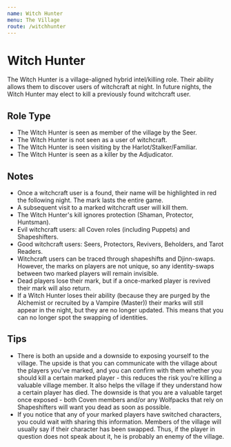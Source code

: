 ```yaml
---
name: Witch Hunter
menu: The Village
route: /witchhunter
---
```


# Witch Hunter

The Witch Hunter is a village-aligned hybrid intel/killing role. Their ability allows them to discover users of witchcraft at night. In future nights, the Witch Hunter may elect to kill a previously found witchcraft user.

## Role Type

- The Witch Hunter is seen as member of the village by the Seer.
- The Witch Hunter is not seen as a user of witchcraft.
- The Witch Hunter is seen visiting by the Harlot/Stalker/Familiar.
- The Witch Hunter is seen as a killer by the Adjudicator.

## Notes

- Once a witchcraft user is a found, their name will be highlighted in red the following night. The mark lasts the entire game.
- A subsequent visit to a marked witchcraft user will kill them.
- The Witch Hunter's kill ignores protection (Shaman, Protector, Huntsman).
- Evil witchcraft users: all Coven roles (including Puppets) and Shapeshifters.
- Good witchcraft users: Seers, Protectors, Revivers, Beholders, and Tarot Readers.
- Witchcraft users can be traced through shapeshifts and Djinn-swaps. However, the marks on players are not unique, so any identity-swaps between two marked players will remain invisible.
- Dead players lose their mark, but if a once-marked player is revived their mark will also return.
- If a Witch Hunter loses their ability (because they are purged by the Alchemist or recruited by a Vampire (Master)) their marks will still appear in the night, but they are no longer updated. This means that you can no longer spot the swapping of identities.

## Tips

- There is both an upside and a downside to exposing yourself to the village. The upside is that you can communicate with the village about the players you've marked, and you can confirm with them whether you should kill a certain marked player - this reduces the risk you're killing a valuable village member. It also helps the village if they understand how a certain player has died. The downside is that you are a valuable target once exposed - both Coven members and/or any Wolfpacks that rely on Shapeshifters will want you dead as soon as possible.
- If you notice that any of your marked players have switched characters, you could wait with sharing this information. Members of the village will usually say if their character has been swapped. Thus, if the player in question does not speak about it, he is probably an enemy of the village.
